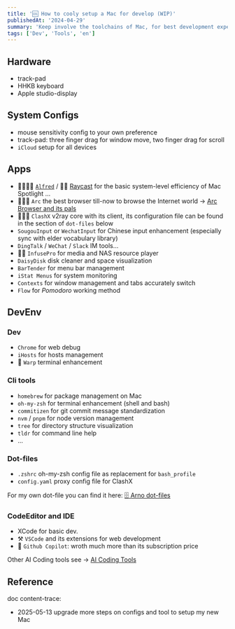 ```yaml
---
title: '🆒 How to cooly setup a Mac for develop (WIP)'
publishedAt: '2024-04-29'
summary: 'Keep involve the toolchains of Mac, for best development experience'
tags: ['Dev', 'Tools', 'en']
---
```


## Hardware

- track-pad
- HHKB keyboard
- Apple studio-display

## System Configs

- mouse sensitivity config to your own preference
- track-pad: three finger drag for window move, two finger drag for scroll
- `iCloud` setup for all devices

## Apps

- 🌟🌟🌟🌟 [`Alfred`](https://arno.surfacew.com/posts/cn/alfred) / 🌟🌟 [Raycast](https://www.raycast.com/) for the basic system-level efficiency of Mac Spotlight ...
- 🌟🌟🌟 `Arc` the best browser till-now to browse the Internet world -> [Arc Browser and its pals](https://arno.surfacew.com/posts/en/arc-browser-and-its-friend)
- 🌟🌟🌟 `ClashX` v2ray core with its client, its configuration file can be found in the section of `dot-files` below
- `SougouInput` or `WechatInput` for Chinese input enhancement (especially sync with elder vocabulary library)
- `DingTalk` / `WeChat` / `Slack` IM tools...
- 🌟🌟 `InfusePro` for media and NAS resource player
- `DaisyDisk` disk cleaner and space visualization
- `BarTender` for menu bar management
- `iStat Menus` for system monitoring
- `Contexts` for window management and tabs accurately switch
- `Flow` for _Pomodoro_ working method

## DevEnv

### Dev

- `Chrome` for web debug
- `iHosts` for hosts management
- 🌟 `Warp` terminal enhancement

### Cli tools

- `homebrew` for package management on Mac
- `oh-my-zsh` for terminal enhancement (shell and bash)
- `commitizen` for git commit message standardization
- `nvm` / `pnpm` for node version management
- `tree` for directory structure visualization
- `tldr` for command line help
- ...

### Dot-files

- `.zshrc` oh-my-zsh config file as replacement for `bash_profile`
- `config.yaml` proxy config file for ClashX

For my own dot-file you can find it here: [🗄️ Arno dot-files](https://github.com/SurfaceW/dotfiles)

### CodeEditor and IDE

- XCode for basic dev.
- ⚒️ `VSCode` and its extensions for web development
- 🚀 `Github Copilot`: wroth much more than its subscription price

Other AI Coding tools see -> [AI Coding Tools](https://arno.surfacew.com/posts/en/arno-ai-map#development-tools)

## Reference

doc content-trace:

- 2025-05-13 upgrade more steps on configs and tool to setup my new Mac
